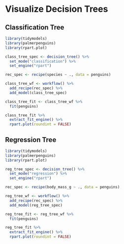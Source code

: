 # Visualize Decision Trees

## Classification Tree

```r
library(tidymodels)
library(palmerpenguins)
library(rpart.plot)

class_tree_spec <- decision_tree() %>%
  set_mode("classification") %>%
  set_engine("rpart")

rec_spec <- recipe(species ~ ., data = penguins)

class_tree_wf <- workflow() %>%
  add_recipe(rec_spec) %>%
  add_model(class_tree_spec)

class_tree_fit <- class_tree_wf %>%
  fit(penguins)

class_tree_fit %>%
  extract_fit_engine() %>%
  rpart.plot(roundint = FALSE)
```

## Regression Tree

```r
library(tidymodels)
library(palmerpenguins)
library(rpart.plot)

reg_tree_spec <- decision_tree() %>%
  set_mode("regression") %>%
  set_engine("rpart")

rec_spec <- recipe(body_mass_g ~ ., data = penguins)

reg_tree_wf <- workflow() %>%
  add_recipe(rec_spec) %>%
  add_model(reg_tree_spec)

reg_tree_fit <- reg_tree_wf %>%
  fit(penguins)

reg_tree_fit %>%
  extract_fit_engine() %>%
  rpart.plot(roundint = FALSE)
```
